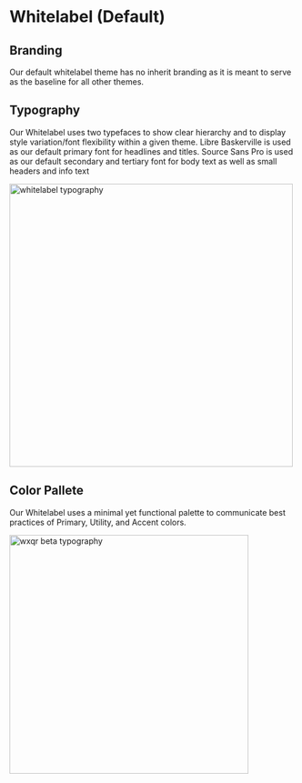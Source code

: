 
<Meta title="Foundations/Themes/Whitelabel"/>

# Whitelabel (Default)

## Branding

Our default whitelabel theme has no inherit branding as it is meant to serve as the baseline for all other themes.

## Typography
Our Whitelabel uses two typefaces to show clear hierarchy and to display style variation/font flexibility within a given theme. Libre Baskerville is used as our default primary font for headlines and titles. Source Sans Pro is used as our default secondary and tertiary font for body text as well as small headers and info text

<img alt="whitelabel typography" src="./images/Themes-Whitelabel-Typography.png" width="498" />

## Color Pallete
Our Whitelabel uses a minimal yet functional palette to communicate best practices of Primary, Utility, and Accent colors.

<img alt="wxqr beta typography" src="./images/Themes-Whitelabel-Pallette.png" width="420" />
